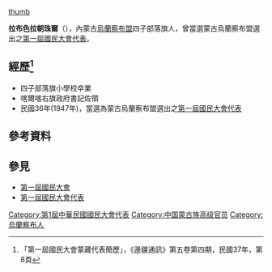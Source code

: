 [[檔案:第一屆國民大會蒙古烏蘭察布盟代表拉布色拉朝珠爾.png|thumb]]

'''拉布色拉朝珠爾'''（{{bd|約1919年||？年||catIdx=L拉}}），內蒙古[[烏蘭察布盟|烏蘭察布盟]]四子部落旗人，曾當選蒙古烏蘭察布盟選出之[[第一屆國民大會代表|第一屆國民大會代表]]。

== 經歷<ref>「第一屆國民大會蒙藏代表簡歷」，《邊疆通訊》第五卷第四期，民國37年，第8頁</ref> ==
*四子部落旗小學校卒業
*喀爾喀右旗政府書記佐領
*民國36年(1947年)，當選為蒙古烏蘭察布盟選出之[[第一屆國民大會代表|第一屆國民大會代表]]

==參考資料==
<div class="references-small">
<references />
</div>

==參見==
*[[第一屆國民大會|第一屆國民大會]]
*[[第一屆國民大會代表|第一屆國民大會代表]]

{{DEFAULTSORT:La拉}}
[[Category:第1屆中華民國國民大會代表|Category:第1屆中華民國國民大會代表]]
[[Category:中国蒙古族高级官员|Category:中国蒙古族高级官员]]
[[Category:烏蘭察布人|Category:烏蘭察布人]]